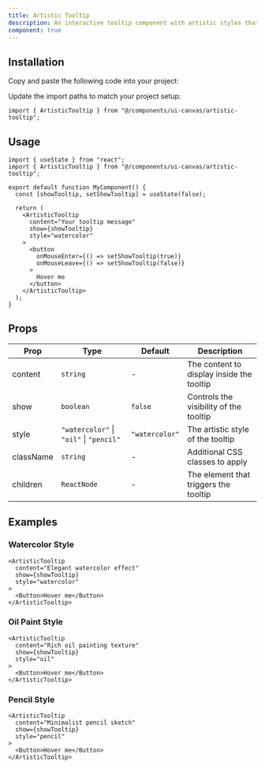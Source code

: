 ```yaml
---
title: Artistic Tooltip
description: An interactive tooltip component with artistic styles that follows your cursor movement.
component: true
---
```


<ComponentPreview name="artistic-tooltip-demo" />

## Installation

<Steps>

<Step>Copy and paste the following code into your project:</Step>

<ComponentSource name="artistic-tooltip" />

<Step>Update the import paths to match your project setup:</Step>

```tsx
import { ArtisticTooltip } from "@/components/ui-canvas/artistic-tooltip";
```

</Steps>

## Usage

```tsx
import { useState } from "react";
import { ArtisticTooltip } from "@/components/ui-canvas/artistic-tooltip";

export default function MyComponent() {
  const [showTooltip, setShowTooltip] = useState(false);

  return (
    <ArtisticTooltip
      content="Your tooltip message"
      show={showTooltip}
      style="watercolor"
    >
      <button
        onMouseEnter={() => setShowTooltip(true)}
        onMouseLeave={() => setShowTooltip(false)}
      >
        Hover me
      </button>
    </ArtisticTooltip>
  );
}
```

## Props

| Prop      | Type                                    | Default      | Description                               |
| --------- | --------------------------------------- | ------------ | ----------------------------------------- |
| content   | `string`                                | -            | The content to display inside the tooltip |
| show      | `boolean`                               | `false`      | Controls the visibility of the tooltip    |
| style     | `"watercolor"` \| `"oil"` \| `"pencil"` | `"watercolor"` | The artistic style of the tooltip        |
| className | `string`                                | -            | Additional CSS classes to apply           |
| children  | `ReactNode`                             | -            | The element that triggers the tooltip     |

## Examples

### Watercolor Style

```tsx
<ArtisticTooltip
  content="Elegant watercolor effect"
  show={showTooltip}
  style="watercolor"
>
  <Button>Hover me</Button>
</ArtisticTooltip>
```

### Oil Paint Style

```tsx
<ArtisticTooltip
  content="Rich oil painting texture"
  show={showTooltip}
  style="oil"
>
  <Button>Hover me</Button>
</ArtisticTooltip>
```

### Pencil Style

```tsx
<ArtisticTooltip
  content="Minimalist pencil sketch"
  show={showTooltip}
  style="pencil"
>
  <Button>Hover me</Button>
</ArtisticTooltip>
